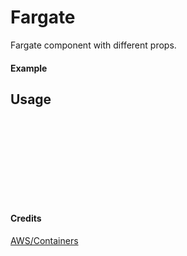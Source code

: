 
<Meta of={Fargate} title="AWS/Containers/Fargate" />

# Fargate

Fargate component with different props.

#### Example

<Canvas of={Fargate.Primary} />

## Usage

```ts
import { Fargate } from "yadl-ui";

const Example = () => {
  return (
      <Fargate />
  );
};

export default Example;
```

#### Credits
[AWS/Containers](https://aws-icons.com/)
